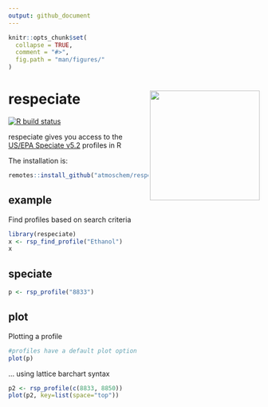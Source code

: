 ```yaml
---
output: github_document
---
```


```r
knitr::opts_chunk$set(
  collapse = TRUE,
  comment = "#>",
  fig.path = "man/figures/"
)
```
# respeciate <img src="man/figures/logo.png" align="right" alt="" width="220" />

[![R build
    status](https://github.com/atmoschem/respeciate/workflows/R-CMD-check/badge.svg)](https://github.com/atmoschem/respeciate/actions)

respeciate gives you access to the [US/EPA Speciate v5.2](https://www.epa.gov/air-emissions-modeling/speciate) profiles in R


The installation is:


```r
remotes::install_github("atmoschem/respeciate")
```


## example

Find profiles based on search criteria

```r
library(respeciate)
x <- rsp_find_profile("Ethanol")
x
```


## speciate

```r
p <- rsp_profile("8833")
```

## plot

Plotting a profile

```r
#profiles have a default plot option
plot(p)
```

... using lattice barchart syntax

```r
p2 <- rsp_profile(c(8833, 8850))
plot(p2, key=list(space="top"))
```


